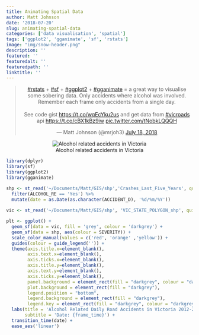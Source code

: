 ```yaml
---
title: Animating Spatial Data
author: Matt Johnson
date: '2018-07-20'
slug: animating-spatial-data
categories: ['data visualisation', 'spatial']
tags: ['ggplot2', 'gganimate', 'sf', 'rstats']
image: "img/snow-header.png"
description: ''
featured: ''
featuredalt: ''
featuredpath: ''
linktitle: ''
---
```




<center>

<blockquote class="twitter-tweet" data-cards="hidden" data-lang="en"><p lang="en" dir="ltr"><a href="https://twitter.com/hashtag/rstats?src=hash&amp;ref_src=twsrc%5Etfw">#rstats</a> + <a href="https://twitter.com/hashtag/sf?src=hash&amp;ref_src=twsrc%5Etfw">#sf</a> + <a href="https://twitter.com/hashtag/ggplot2?src=hash&amp;ref_src=twsrc%5Etfw">#ggplot2</a> + <a href="https://twitter.com/hashtag/gganimate?src=hash&amp;ref_src=twsrc%5Etfw">#gganimate</a>  =  a great way to visualise some sobering data. Only accidents where alcohol was involved. Remember each frame only accidents from a single day. <br><br>See code gist <a href="https://t.co/wqEcYku2us">https://t.co/wqEcYku2us</a> and get data from <a href="https://twitter.com/hashtag/vicroads?src=hash&amp;ref_src=twsrc%5Etfw">#vicroads</a> api <a href="https://t.co/cBX1kBz9iw">https://t.co/cBX1kBz9iw</a> <a href="https://t.co/tNobkLQQQH">pic.twitter.com/tNobkLQQQH</a></p>&mdash; Matt Johnson (@mrjoh3) <a href="https://twitter.com/mrjoh3/status/1019564471168073728?ref_src=twsrc%5Etfw">July 18, 2018</a></blockquote>
<script async src="https://platform.twitter.com/widgets.js" charset="utf-8"></script>


![Alcohol related accidents in Victoria](/post/2018-07-20-animating-spatial-data_files/vic_alcohol.gif)
</center>



```r

library(dplyr)
library(sf)
library(ggplot2)
library(gganimate)

shp <- st_read('~/Documents/Matt/GIS/shp','Crashes_Last_Five_Years', quiet = TRUE) %>%
  filter(ALCOHOL_RE == 'Yes') %>%
  mutate(date = as.Date(as.character(ACCIDENT_D), '%d/%m/%Y'))
  
vic <- st_read('~/Documents/Matt/GIS/shp', 'VIC_STATE_POLYGON_shp', quiet = TRUE) 

plt <- ggplot() +
  geom_sf(data = vic, fill = 'grey', colour = 'darkgrey') +
  geom_sf(data = shp, aes(colour = SEVERITY)) +
  scale_color_manual(values = c('red', 'orange' ,'yellow')) +
  guides(colour = guide_legend('')) +
  theme(axis.title.x=element_blank(),
        axis.text.x=element_blank(),
        axis.ticks.x=element_blank(),
        axis.title.y=element_blank(),
        axis.text.y=element_blank(),
        axis.ticks.y=element_blank(),
        panel.background = element_rect(fill = "darkgrey", colour = "darkgrey"),
        plot.background = element_rect(fill = "darkgrey"),
        legend.position = "bottom",
        legend.background = element_rect(fill = "darkgrey"),
        legend.key = element_rect(fill = "darkgrey", colour = "darkgrey")) +
  labs(title = 'Alcohol Related Daily Road Accidents in Victoria 2012-2017',
       subtitle = 'Date: {frame_time}') +
  transition_time(date) +
  ease_aes('linear')



```





